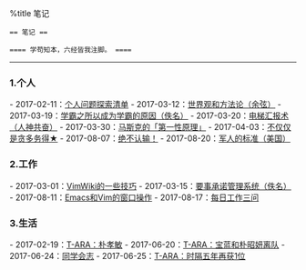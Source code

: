 
%title 笔记

 == 笔记 ==

 ==== 学苟知本，六经皆我注脚。 ====

----
=== 1.个人 ===
- 2017-02-11：[[note/note_1001|个人问题探索清单]]
- 2017-03-12：[[note/note_1002|世界观和方法论（余弦）]]
- 2017-03-19：[[note/note_1003|学霸之所以成为学霸的原因（佚名）]]
- 2017-03-20：[[note/note_1004|电梯汇报术（人神共奋）]]
- 2017-03-30：[[note/note_1005|马斯克的「第一性原理」]]
- 2017-04-03：[[note/note_1006|不仅仅是贪多务得★]]
- 2017-08-07：[[note/note_1007|绝不认输！]]
- 2017-08-20：[[note/note_1008|军人的标准（美国）]]

=== 2.工作 ===

- 2017-03-01：[[note/note_2001|VimWiki的一些技巧]]
- 2017-03-15：[[note/note_2002|要事承诺管理系统（佚名）]]
- 2017-08-11：[[note/note_2003|Emacs和Vim的窗口操作]]
- 2017-08-17：[[note/note_2004|每日工作三问]]

=== 3.生活 ===

- 2017-02-19：[[note/note_3001|T-ARA：朴孝敏]]
- 2017-06-20：[[note/note_3002|T-ARA：宝蓝和朴昭妍离队]]
- 2017-06-24：[[note/note_3003|同学会志]]
- 2017-06-25：[[note/note_3004|T-ARA：时隔五年再获1位]]
